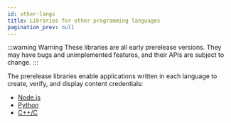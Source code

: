 ```yaml
---
id: other-langs
title: Libraries for other programming languages
pagination_prev: null
---
```


:::warning Warning
These libraries are all early prerelease versions. They may have bugs and unimplemented features, and their APIs are subject to change.
:::

The prerelease libraries enable applications written in each language to create, verify, and display content credentials:

- [Node.js](c2pa-node)
- [Python](c2pa-python)
- [C++/C](c2pa-c)
